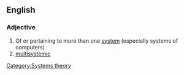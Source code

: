 ==English==

===Adjective===
{{en-adj}}

# Of or pertaining to more than one [[system]] (especially systems of computers)
# [[multisystemic]]

[[Category:Systems theory]]